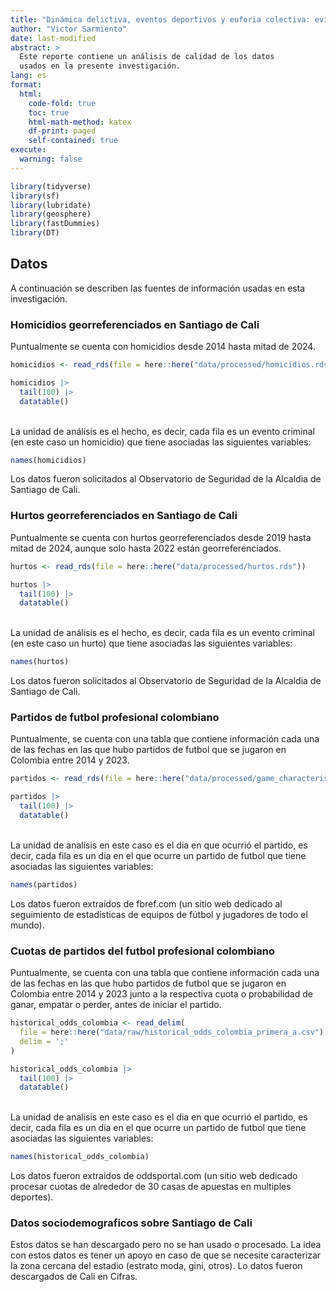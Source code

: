 ```yaml
---
title: "Dinámica delictiva, eventos deportivos y euforia colectiva: evidencia de patrones criminales en torno a partidos de fútbol en Colombia"
author: "Victor Sarmiento"
date: last-modified
abstract: > 
  Este reporte contiene un análisis de calidad de los datos
  usados en la presente investigación.
lang: es
format: 
  html:
    code-fold: true
    toc: true
    html-math-method: katex
    df-print: paged
    self-contained: true
execute:
  warning: false
---
```


```r
library(tidyverse)
library(sf)
library(lubridate)
library(geosphere)
library(fastDummies)
library(DT)
```

## Datos

A continuación se describen las fuentes de información usadas en esta investigación.

### Homicidios georreferenciados en Santiago de Cali

Puntualmente se cuenta con homicidios desde 2014 hasta mitad de 2024.

```r
homicidios <- read_rds(file = here::here("data/processed/homicidios.rds"))

homicidios |> 
  tail(100) |> 
  datatable()
```

<br>
La unidad de análisis es el hecho, es decir, cada fila es un evento criminal (en este caso un homicidio) que tiene asociadas las siguientes variables:


```r
names(homicidios)
```

Los datos fueron solicitados al Observatorio de Seguridad de la Alcaldia de Santiago de Cali.

### Hurtos georreferenciados en Santiago de Cali

Puntualmente se cuenta con hurtos georreferenciados desde 2019 hasta mitad de 2024, aunque solo hasta 2022 están georreferenciados.

```r
hurtos <- read_rds(file = here::here("data/processed/hurtos.rds"))

hurtos |> 
  tail(100) |> 
  datatable()
```

<br>
La unidad de análisis es el hecho, es decir, cada fila es un evento criminal (en este caso un hurto) que tiene asociadas las siguientes variables:

```r
names(hurtos)
```

Los datos fueron solicitados al Observatorio de Seguridad de la Alcaldia de Santiago de Cali.


### Partidos de futbol profesional colombiano

Puntualmente, se cuenta con una tabla que contiene información cada una de las fechas en las que hubo partidos de futbol que se jugaron en Colombia entre 2014 y 2023. 

```r
partidos <- read_rds(file = here::here("data/processed/game_characteristics.rds"))

partidos |> 
  tail(100) |> 
  datatable()
```

<br>
La unidad de analisis en este caso es el dia en que ocurrió el partido, es decir, cada fila es un dia en el que ocurre un partido de futbol que tiene asociadas las siguientes variables:

```r
names(partidos)
```

Los datos fueron extraidos de fbref.com (un sitio web dedicado al seguimiento de estadísticas de equipos de fútbol y jugadores de todo el mundo).

### Cuotas de partidos del futbol profesional colombiano

Puntualmente, se cuenta con una tabla que contiene información cada una de las fechas en las que hubo partidos de futbol que se jugaron en Colombia entre 2014 y 2023 junto a la respectiva cuota o probabilidad de ganar, empatar o perder, antes de iniciar el partido.

```r
historical_odds_colombia <- read_delim(
  file = here::here("data/raw/historical_odds_colombia_primera_a.csv"),
  delim = ';'
)

historical_odds_colombia |> 
  tail(100) |> 
  datatable()
```

<br>
La unidad de analisis en este caso es el dia en que ocurrió el partido, es decir, cada fila es un dia en el que ocurre un partido de futbol que tiene asociadas las siguientes variables:

```r
names(historical_odds_colombia)
```

Los datos fueron extraidos de oddsportal.com (un sitio web dedicado procesar cuotas de alrededor de 30 casas de apuestas en multiples deportes).


### Datos sociodemograficos sobre Santiago de Cali

Estos datos se han descargado pero no se han usado o procesado. La idea con estos datos es tener un apoyo en caso de que se necesite caracterizar la zona cercana del estadio (estrato
moda, gini, otros). Lo datos fueron descargados de Cali en Cifras.

